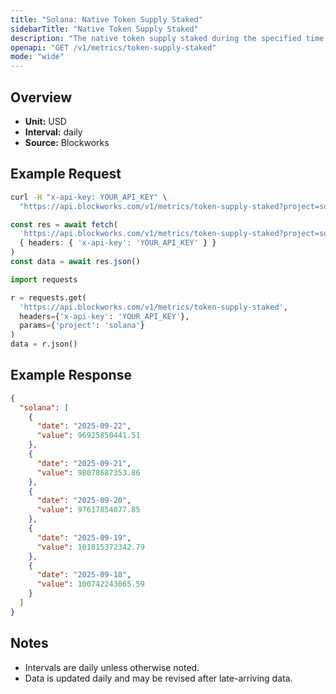 ```yaml
---
title: "Solana: Native Token Supply Staked"
sidebarTitle: "Native Token Supply Staked"
description: "The native token supply staked during the specified time period for given blockchain."
openapi: "GET /v1/metrics/token-supply-staked"
mode: "wide"
---
```


## Overview

- **Unit:** USD
- **Interval:** daily
- **Source:** Blockworks

## Example Request

<CodeGroup>

```bash cURL
curl -H "x-api-key: YOUR_API_KEY" \
  "https://api.blockworks.com/v1/metrics/token-supply-staked?project=solana"
```

```typescript TypeScript
const res = await fetch(
  'https://api.blockworks.com/v1/metrics/token-supply-staked?project=solana',
  { headers: { 'x-api-key': 'YOUR_API_KEY' } }
)
const data = await res.json()
```

```python Python
import requests

r = requests.get(
  'https://api.blockworks.com/v1/metrics/token-supply-staked',
  headers={'x-api-key': 'YOUR_API_KEY'},
  params={'project': 'solana'}
)
data = r.json()
```

</CodeGroup>

## Example Response

```json
{
  "solana": [
    {
      "date": "2025-09-22",
      "value": 96925850441.51
    },
    {
      "date": "2025-09-21",
      "value": 98078687353.86
    },
    {
      "date": "2025-09-20",
      "value": 97617854077.85
    },
    {
      "date": "2025-09-19",
      "value": 101815372342.79
    },
    {
      "date": "2025-09-18",
      "value": 100742243065.59
    }
  ]
}
```

## Notes
- Intervals are daily unless otherwise noted.
- Data is updated daily and may be revised after late-arriving data.